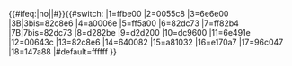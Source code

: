 <includeonly>{{#ifeq:{{{2}}}|no||<nowiki>#</nowiki>}}{{#switch: {{{1}}}
|1=ffbe00
|2=0055c8
|3=6e6e00
|3B|3bis=82c8e6
|4=a0006e
|5=ff5a00
|6=82dc73
|7=ff82b4
|7B|7bis=82dc73
|8=d282be
|9=d2d200
|10=dc9600
|11=6e491e
|12=00643c
|13=82c8e6
|14=640082
|15=a81032
|16=e170a7
|17=96c047
|18=147a88
|#default=ffffff
}}</includeonly><noinclude>
{{Documentation}}
</noinclude>